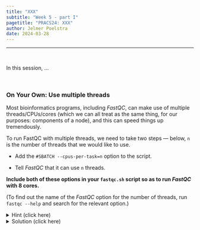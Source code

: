 ```yaml
---
title: "XXX"
subtitle: "Week 5 - part I"
pagetitle: "PRACS24: XXX"
author: Jelmer Poelstra
date: 2024-03-28
---
```


----------------------------------------------------------------------------------------------------

<br>

In this session, ...

<br>

:::{.exercise}
### On Your Own: Use multiple threads {-}

Most bioinformatics programs, including _FastQC_,
can make use of multiple threads/CPUs/cores
(which we can all treat as the same thing, for our purposes: components of a node),
and this can speed things up tremendously.

To run FastQC with multiple threads, we need to take two steps &mdash;
below, `n` is the number of threads that we would like to use.

- Add the `#SBATCH --cpus-per-task=n` option to the script.

- Tell _FastQC_ that it can use `n` threads.

**Include both of these options in your `fastqc.sh` script so as to run _FastQC_**
**with 8 cores.**

(To find out the name of the _FastQC_ option for the number of threads,
run `fastqc --help` and search for the relevant option.)

<details><summary>Hint (click here)</summary>

The _FastQC_ option in question is `-t` (short form) or `--threads` (long form).
For clarity, I would suggest to use the long form option in your script.

</details>

<details><summary>Solution (click here)</summary>

- You should add the following `#SBATCH` line at the top of the script:

```bash
#SBATCH --cpus-per-task=8
```

- Your _FastQC_ command in the script should now be as follows
  (though the order of the `--threads` and `--outdir` options does not matter,
  as long as the input file positional argument comes last):

```bash
fastqc --threads 8 --outdir "$outdir" "$fastq_file"
```

</details>

:::
